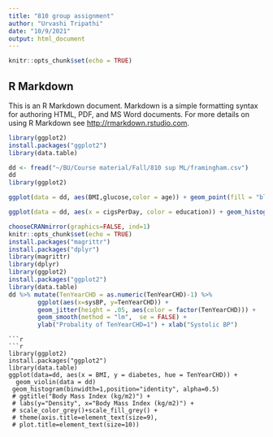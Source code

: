 ---
title: "810 group assignment"
author: "Urvashi Tripathi"
date: "10/9/2021"
output: html_document
---

```{r setup, include=FALSE}
knitr::opts_chunk$set(echo = TRUE)
```

## R Markdown

This is an R Markdown document. Markdown is a simple formatting syntax for authoring HTML, PDF, and MS Word documents. For more details on using R Markdown see <http://rmarkdown.rstudio.com>.

```{r}
library(ggplot2)
install.packages("ggplot2")
library(data.table)

dd <- fread("~/BU/Course material/Fall/810 sup ML/framingham.csv")
dd
library(ggplot2)
```





```{r}
ggplot(data = dd, aes(BMI,glucose,color = age)) + geom_point(fill = "blue") 

ggplot(data = dd, aes(x = cigsPerDay, color = education)) + geom_histogram(color="black", fill="pink")+labs(x='Ciggarettes per day', y = 'Count of people')
```

```{r}
chooseCRANmirror(graphics=FALSE, ind=1)
knitr::opts_chunk$set(echo = TRUE)
install.packages("magrittr")
install.packages("dplyr")   
library(magrittr) 
library(dplyr)
library(ggplot2)
install.packages("ggplot2")
library(data.table)
dd %>% mutate(TenYearCHD = as.numeric(TenYearCHD)-1) %>%
        ggplot(aes(x=sysBP, y=TenYearCHD)) + 
        geom_jitter(height = .05, aes(color = factor(TenYearCHD))) + 
        geom_smooth(method = "lm",  se = FALSE) +
        ylab("Probality of TenYearCHD=1") + xlab("Systolic BP")
```

```
```{r}

```{r}

library(ggplot2)
install.packages("ggplot2")
library(data.table)
ggplot(data=dd, aes(x = BMI, y = diabetes, hue = TenYearCHD)) +
  geom_violin(data = dd)
 geom_histogram(binwidth=1,position="identity", alpha=0.5) 
 # ggtitle("Body Mass Index (kg/m2)") +
 # labs(y="Density", x="Body Mass Index (kg/m2)") +
 # scale_color_grey()+scale_fill_grey() +
 # theme(axis.title=element_text(size=9),
 # plot.title=element_text(size=10))

```
 


